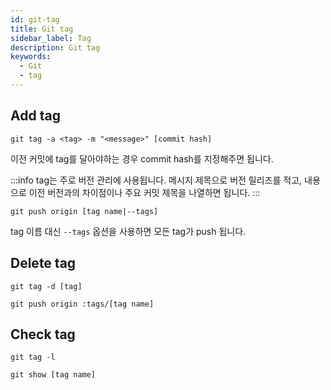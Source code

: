 ```yaml
---
id: git-tag
title: Git tag
sidebar_label: Tag
description: Git tag
keywords:
  - Git
  - tag
---
```


## Add tag

```shell
git tag -a <tag> -m "<message>" [commit hash]
```

이전 커밋에 tag를 달아야하는 경우 commit hash를 지정해주면 됩니다.

:::info
tag는 주로 버전 관리에 사용됩니다. 메시지 제목으로 버전 릴리즈를 적고, 내용으로 이전 버전과의 차이점이나 주요 커밋 제목을 나열하면 됩니다.
:::

```shell
git push origin [tag name|--tags]
```

tag 이름 대신 `--tags` 옵션을 사용하면 모든 tag가 push 됩니다.

## Delete tag

```shell
git tag -d [tag]
```

```shell
git push origin :tags/[tag name]
```

## Check tag

```shell
git tag -l
```

```shell
git show [tag name]
```
